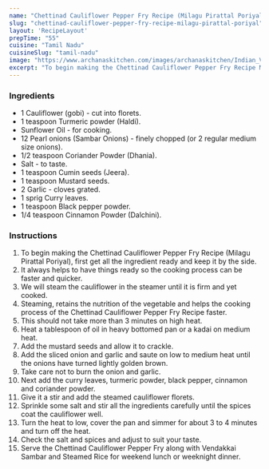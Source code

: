 ---
name: "Chettinad Cauliflower Pepper Fry Recipe (Milagu Pirattal Poriyal)"
slug: "chettinad-cauliflower-pepper-fry-recipe-milagu-pirattal-poriyal"
layout: 'RecipeLayout'
prepTime: "55"
cuisine: "Tamil Nadu"
cuisineSlug: "tamil-nadu"
image: "https://www.archanaskitchen.com/images/archanaskitchen/Indian_Vegetables_Dry/Chettinad_Cauliflower_Curry_Milagu_Pirattal_Poriyal_Recipe-9.jpg"
excerpt: "To begin making the Chettinad Cauliflower Pepper Fry Recipe Milagu Pirattal Poriyal, first get all the ingredient ready and keep it by the side"
---

### Ingredients

- 1 Cauliflower (gobi) - cut into florets.
- 1 teaspoon Turmeric powder (Haldi).
- Sunflower Oil - for cooking.
- 12 Pearl onions (Sambar Onions) - finely chopped (or 2 regular medium size onions).
- 1/2 teaspoon Coriander Powder (Dhania).
- Salt - to taste.
- 1 teaspoon Cumin seeds (Jeera).
- 1 teaspoon Mustard seeds.
- 2 Garlic - cloves grated.
- 1 sprig Curry leaves.
- 1 teaspoon Black pepper powder.
- 1/4 teaspoon Cinnamon Powder (Dalchini).

### Instructions

1. To begin making the Chettinad Cauliflower Pepper Fry Recipe (Milagu Pirattal Poriyal), first get all the ingredient ready and keep it by the side.
1. It always helps to have things ready so the cooking process can be faster and quicker.
1. We will steam the cauliflower in the steamer until it is firm and yet cooked.
1. Steaming, retains the nutrition of the vegetable and helps the cooking process of the Chettinad Cauliflower Pepper Fry Recipe faster.
1. This should not take more than 3 minutes on high heat.
1. Heat a tablespoon of oil in heavy bottomed pan or a kadai on medium heat.
1. Add the mustard seeds and allow it to crackle.
1. Add the sliced onion and garlic and saute on low to medium heat until the onions have turned lightly golden brown.
1. Take care not to burn the onion and garlic.
1. Next add the curry leaves, turmeric powder, black pepper, cinnamon and coriander powder.
1. Give it a stir and add the steamed cauliflower florets.
1. Sprinkle some salt and stir all the ingredients carefully until the spices coat the cauliflower well.
1. Turn the heat to low, cover the pan and simmer for about 3 to 4 minutes and turn off the heat.
1. Check the salt and spices and adjust to suit your taste.
1. Serve the Chettinad Cauliflower Pepper Fry along with Vendakkai Sambar and Steamed Rice for weekend lunch or weeknight dinner.
